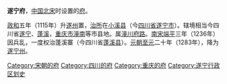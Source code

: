 '''遂宁府'''，[[中国|中国]][[北宋|北宋]]时设置的[[府_(行政区划)|府]]。

[[政和_(年号)|政和]]五年（1115年）升[[遂州|遂州]]置，[[治所|治所]]在[[小溪县|小溪县]]（今[[四川省|四川省]][[遂宁市|遂宁市]]）。辖境相当今四川省[[遂宁市|遂宁]]、[[蓬溪县|蓬溪]]，[[重庆市|重庆市]][[潼南县|潼南]]等市县地。属[[潼川府路|潼川府路]]。[[南宋|南宋]][[端平|端平]]三年（1236年）因兵乱，一度权治蓬溪寨（今四川省[[蓬溪县|蓬溪县]]）。[[元朝|元朝]][[至元_(忽必烈)|至元]]二十年（1283年），降为[[遂宁州|遂宁州]]。 

{{南宋行政区划|nocat}}
{{宋朝行政区划小作品}}
{{DEFAULTSORT:S}}
[[Category:宋朝的府|Category:宋朝的府]]
[[Category:四川的府|Category:四川的府]]
[[Category:重庆的府|Category:重庆的府]]
[[Category:遂宁行政区划史|Category:遂宁行政区划史]]